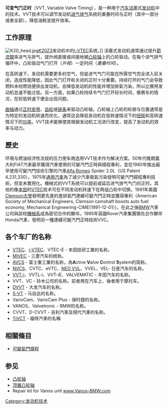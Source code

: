 '''可变气门正时'''（VVT, Variable Valve Timing），是一种用于[[汽车|汽车]][[活塞|活塞]]式[[发动机|发动机]]中的技术。VVT技术可以调节发动机[[进气|进气]][[排气|排气]]系统的重叠时间与正时（其中一部分或者全部），降低油耗並提升效率。

==工作原理==
[[File:K20_head.jpg|thumb]][[Honda_K_engine|K20Z3]]发动机中的[[i-VTEC|i-VTEC]]系统。]]
活塞式发动机通常通过提升[[節流閥|節流閥]]来进气与排气，提升阀直接或间接地被[[凸轮轴|凸轮轴]]上的凸轮驱动。在每个进气排气循环中，凸轮驱动气门打开（''升程''）一定时间（''重叠时间''）。

在高转速下，发动机需要更多的空气，但是进气气门可能在所需空气完全进入前关闭，造成性能降低，因此气门打开和关闭的正时十分重要。持续打开的气门会导致燃料未经燃烧便排出发动机，会降低发动机的性能并增加排氣污染，所以比赛用发动机怠速不能过低。另一方面，如果凸轮持续令气门打开较长时间，像赛车的情况，在较低转速下便会出现问题。

[[曲轴|曲轴]]通过[[正时皮带|正时皮带]]、[[齿轮|齿轮]]或[[链条|链条]]来驱动凸轮轴，凸轮轴上凸轮的轮廓与位置通常是为特定的发动机转速而优化，通常这会降低发动机在低转速情况下的[[扭矩|扭矩]]和高转速情况下的[[功率|功率]]。VVT技术能够使其根据发动机工况进行改变，提高了发动机的效率与动力。

==歷史==
环境与燃油经济性法规的压力使车商选用VVT技术作为解决方案。50年代晚期義大利FIAT汽車最早獲得汽車使用的可變汽門正時與揚程專利，並在1980年推出最早使用可變汽門技術引擎的汽車[[Alfa_Romeo|Alfa Romeo]] Spider 2.0L（US Patent 4,231,330）。1975年[[通用汽車|通用汽車]]為了減少汽車廢氣污染發明可變汽門揚程專利技術，但並未實用化。機械式的VVT系统可以提前或延后进气排气气门的正时。其他的像[[本田|本田]]的[[VTEC|VTEC]]技术可在不同发动机转速下在两组凸轮中切换。1991年美國[[Clemson大學|Clemson大學]]發明更先進的進排氣門連續可變汽門正時並獲得專利（American Society of Mechanical Engineers, Clemson camshaft boosts auto fuel economy, Mechanical Engineering-CIME(1991-12-01）)，在此之後[[BMW|BMW]]汽車公司與該校[[機械系|機械系]]成為密切合作的夥伴。1995年英國Rover汽車集團領先合作夥伴Honda汽車，發明另一種連續可變汽門正時技術VVC。

== 各个车厂的名称 ==
* [[VTEC|VTEC]]、[[i-VTEC|i-VTEC]]、VTEC-E - 本田技研工業的名称。
* [[MIVEC|MIVEC]] - 三菱汽车的统称。
* [[AVCS主動閥門控制系統|AVCS]] - 富士重工業的名称，為'''A'''ctive '''V'''alve '''C'''ontrol '''S'''ystem的简称。
* [[NVCS|NVCS]]、CVTC、eVTC、[[NEO_VVL|NEO VVL]]、VVEL、VEL- 日産汽车的名称。
* [[VVT-i|VVT-i]]、VVTL-i、VVT-iE、VALVEMATIC - 丰田汽车的名称。
* VVT、VC - 铃木公司的名称。前者用在汽车上、後者用于摩托车。
* [[DVVT|DVVT]] - 大发汽车的名称。
* [[S-VT可變氣門正時|S-VT]] - 马自达的名称。
* VarioCam、VarioCam Plus - 保时捷的名称。
* VANOS、Valvetronic - BMW的名称。
* CVVT、D-CVVT - 吉利汽車及現代汽車的名称。
* [[TiVCT|TiVCT]] - 福特汽車的名稱


== 相關條目 ==
*[[可變氣門揚程|可變氣門揚程]]

==参见==
*[[凸轮轴|凸轮轴]]
*[[顶置凸轮轴|顶置凸轮轴]]
*Repair kit for Vanos unit [http://www.Vanos-BMW.com www.Vanos-BMW.com] {{Wayback|url=http://www.vanos-bmw.com/ |date=20201126034047 }}

{{零件與附件}}

[[Category:发动机技术|Category:发动机技术]]